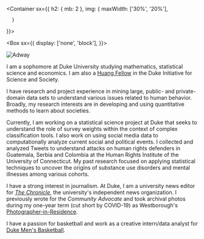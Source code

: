 
<Container
  sx={{
    h2: { mb: 2 },
    img: {
        maxWidth: ['30%', '20%'],
        
      }
  }}>

<Box sx={{
  display: ['none', 'block'],
}}>

![Adway](/adway.png)

</Box>

<div>

I am a sophomore at Duke University studying mathematics, statistical science and economics. I am also a [Huang Fellow](https://scienceandsociety.duke.edu/learn/undergraduate-programs/huang-fellows-program/profiles-of-huang-fellows/) in the Duke Initiative for Science and Society.

I have research and project experience in mining large, public- and private-domain data sets to understand various issues related to human behavior. Broadly, my research interests are in developing and using quantitative methods to learn about societies.

Currently, I am working on a statistical science project at Duke that seeks to understand the role of survey weights within the context of complex classification tools. I also work on using social media data to computationally analyze current social and political events. I collected and analyzed Tweets to understand attacks on human rights defenders in Guatemala, Serbia and Colombia at the Human Rights Institute of the University of Connecticut. My past research focused on applying statistical techniques to uncover the origins of substance use disorders and mental illnesses among various cohorts.

I have a strong interest in journalism. At Duke, I am a university news editor for [_The Chronicle_](https://dukechronicle.com/staff/adway-s-wadekar), the university's independent news organization. I previously wrote for the _Community Advocate_ and took archival photos during my one-year term (cut short by COVID-19) as Westborough's [Photographer-in-Residence](https://www.instagram.com/thewestborougharchive/).

I have a passion for basketball and work as a creative intern/data analyst for [Duke Men's Basketball](https://twitter.com/DukeMBB).

</div>

</Container>
